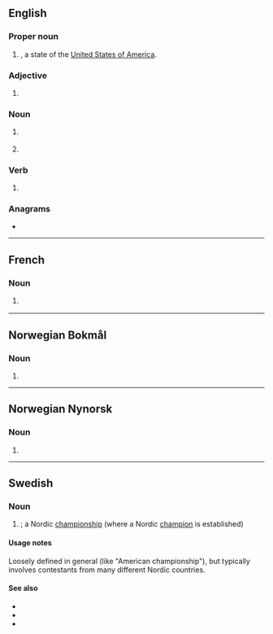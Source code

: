 {{also|nm|Nm|n/m|N/M|N.M.}}
==English==

===Proper noun===
{{head|en|proper noun}}

# {{initialism of|en|[[New Mexico]]|nodot=1}}, a state of the [[United States of America]].

===Adjective===
{{en-adj|-}}

# {{initialism of|en|[[not]] [[meaningful]]}}

===Noun===
{{en-noun}}

# {{lb|en|nautical}} {{initialism of|en|nautical mile}}
# {{lb|en|athletics}} {{abbreviation of|en|no-mark}}

===Verb===
{{en-verb}}

# {{lb|en|athletics}} {{abbreviation of|en|no-mark}}

===Anagrams===
* {{anagrams|en|a=mn|MN|Mn|mn}}

{{topics|en|New Mexico, USA|States of the United States}}

----

==French==

===Noun===
{{fr-noun|m|-}}

# {{C|fr|Ship prefixes}} {{lb|fr|nautical}} {{alternative form of|fr|N/M}}

----

==Norwegian Bokmål==

===Noun===
{{nb-noun-irreg|n|NM-et|NM|NM-a|dp2=NM-ene}}

# {{init of|nb|norgesmesterskap}}

----

==Norwegian Nynorsk==

===Noun===
{{nn-noun-n1|NM-}}

# {{init of|nn|noregsmeisterskap}}

----

==Swedish==

===Noun===
{{sv-noun|n}}

# {{initialism of|sv|nordiskt mästerskap|t=Nordic championship|nodot=1}}; a Nordic [[championship]] (where a Nordic [[champion]] is established)

====Usage notes====
Loosely defined in general (like "American championship"), but typically involves contestants from many different Nordic countries.

====See also====
* {{l|sv|EM||European championship}}
* {{l|sv|SM||Swedish championship}}
* {{l|sv|VM||world championship}}